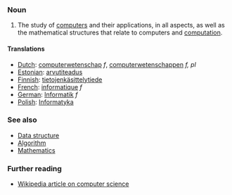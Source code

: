 ===Noun===

# The study of [[computer]]s and their applications, in all aspects, as well as the mathematical structures that relate to computers and [[computation]].

====Translations====
*[[Dutch]]: [[computerwetenschap]] ''f'', [[computerwetenschappen]] ''f, pl''
*[[Estonian]]: [[arvutiteadus]]
*[[Finnish]]: [[tietojenkäsittelytiede]]
*[[French]]: [[informatique]] ''f''
*[[German]]: [[Informatik]] ''f''
*[[Polish]]: [[Informatyka]]

=== See also ===

* [[Data structure]]
* [[Algorithm]]
* [[Mathematics]]

=== Further reading ===

* [[w:Computer science|Wikipedia article on computer science]]